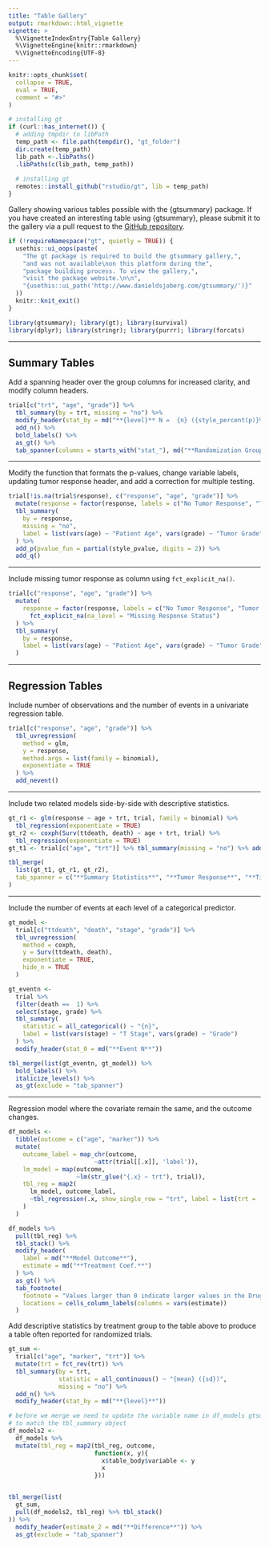 ```yaml
---
title: "Table Gallery"
output: rmarkdown::html_vignette
vignette: >
  %\VignetteIndexEntry{Table Gallery}
  %\VignetteEngine{knitr::rmarkdown}
  %\VignetteEncoding{UTF-8}
---
```


```r
knitr::opts_chunk$set(
  collapse = TRUE,
  eval = TRUE,
  comment = "#>"
)

# installing gt 
if (curl::has_internet()) {
  # adding tmpdir to libPath
  temp_path <- file.path(tempdir(), "gt_folder")
  dir.create(temp_path)
  lib_path <-.libPaths()
  .libPaths(c(lib_path, temp_path))
  
  # installing gt
  remotes::install_github("rstudio/gt", lib = temp_path)
}
```

Gallery showing various tables possible with the {gtsummary} package.  If you have created an interesting table using {gtsummary}, please submit it to the gallery via a pull request to the [GitHub repository](https://github.com/ddsjoberg/gtsummary).

```r
if (!requireNamespace("gt", quietly = TRUE)) {
  usethis::ui_oops(paste(
    "The gt package is required to build the gtsummary gallery,",
    "and was not available\non this platform during the",
    "package building process. To view the gallery,",
    "visit the package website.\n\n",
    "{usethis::ui_path('http://www.danieldsjoberg.com/gtsummary/')}"
  ))
  knitr::knit_exit()
}
```

```r
library(gtsummary); library(gt); library(survival)
library(dplyr); library(stringr); library(purrr); library(forcats)
```

---

## Summary Tables

Add a spanning header over the group columns for increased clarity, and modify column headers.
```r
trial[c("trt", "age", "grade")] %>%
  tbl_summary(by = trt, missing = "no") %>%
  modify_header(stat_by = md("**{level}** N =  {n} ({style_percent(p)}%)")) %>%
  add_n() %>%
  bold_labels() %>%
  as_gt() %>%
  tab_spanner(columns = starts_with("stat_"), md("**Randomization Group**"))
```

---

Modify the function that formats the p-values, change variable labels, updating tumor response header, and add a correction for multiple testing.
```r
trial[!is.na(trial$response), c("response", "age", "grade")] %>%
  mutate(response = factor(response, labels = c("No Tumor Response", "Tumor Responded"))) %>%
  tbl_summary(
    by = response, 
    missing = "no",
    label = list(vars(age) ~ "Patient Age", vars(grade) ~ "Tumor Grade")
  ) %>%
  add_p(pvalue_fun = partial(style_pvalue, digits = 2)) %>%
  add_q()
```

---

Include missing tumor response as column using `fct_explicit_na()`.

```r
trial[c("response", "age", "grade")] %>%
  mutate(
    response = factor(response, labels = c("No Tumor Response", "Tumor Responded")) %>% 
      fct_explicit_na(na_level = "Missing Response Status")
  ) %>%
  tbl_summary(
    by = response, 
    label = list(vars(age) ~ "Patient Age", vars(grade) ~ "Tumor Grade")
  )  
```

---

## Regression Tables

Include number of observations and the number of events in a univariate regression table.
```r
trial[c("response", "age", "grade")] %>%
  tbl_uvregression(
    method = glm,
    y = response, 
    method.args = list(family = binomial),
    exponentiate = TRUE
  ) %>%
  add_nevent()
```

---

Include two related models side-by-side with descriptive statistics.
```r
gt_r1 <- glm(response ~ age + trt, trial, family = binomial) %>%
  tbl_regression(exponentiate = TRUE)
gt_r2 <- coxph(Surv(ttdeath, death) ~ age + trt, trial) %>%
  tbl_regression(exponentiate = TRUE)
gt_t1 <- trial[c("age", "trt")] %>% tbl_summary(missing = "no") %>% add_n()

tbl_merge(
  list(gt_t1, gt_r1, gt_r2),
  tab_spanner = c("**Summary Statistics**", "**Tumor Response**", "**Time to Death**")
)
```

---

Include the number of events at each level of a categorical predictor.
```r
gt_model <-
  trial[c("ttdeath", "death", "stage", "grade")] %>%
  tbl_uvregression(
    method = coxph,
    y = Surv(ttdeath, death), 
    exponentiate = TRUE,
    hide_n = TRUE
  )

gt_eventn <-
  trial %>%
  filter(death ==  1) %>%
  select(stage, grade) %>%
  tbl_summary(
    statistic = all_categorical() ~ "{n}",
    label = list(vars(stage) ~ "T Stage", vars(grade) ~ "Grade")
  ) %>%
  modify_header(stat_0 = md("**Event N**"))

tbl_merge(list(gt_eventn, gt_model)) %>%
  bold_labels() %>%
  italicize_levels() %>%
  as_gt(exclude = "tab_spanner")
```

---

Regression model where the covariate remain the same, and the outcome changes.

```r
df_models <-
  tibble(outcome = c("age", "marker")) %>%
  mutate(
    outcome_label = map_chr(outcome,
                        ~attr(trial[[.x]], 'label')),
    lm_model = map(outcome,
                   ~lm(str_glue("{.x} ~ trt"), trial)),
    tbl_reg = map2(
      lm_model, outcome_label,
      ~tbl_regression(.x, show_single_row = "trt", label = list(trt = .y))
    )
  )

df_models %>%
  pull(tbl_reg) %>%
  tbl_stack() %>%
  modify_header(
    label = md("**Model Outcome**"),
    estimate = md("**Treatment Coef.**")
  ) %>%
  as_gt() %>%
  tab_footnote(
    footnote = "Values larger than 0 indicate larger values in the Drug group.", 
    locations = cells_column_labels(columns = vars(estimate))
  )
```

Add descriptive statistics by treatment group to the table above to produce a table often reported for randomized trials.

```r
gt_sum <- 
  trial[c("age", "marker", "trt")] %>%
  mutate(trt = fct_rev(trt)) %>%
  tbl_summary(by = trt, 
              statistic = all_continuous() ~ "{mean} ({sd})",
              missing = "no") %>%
  add_n() %>%
  modify_header(stat_by = md("**{level}**"))

# before we merge we need to update the variable name in df_models gtsummary tables 
# to match the tbl_summary object
df_models2 <-
  df_models %>%
  mutate(tbl_reg = map2(tbl_reg, outcome,
                        function(x, y){
                          x$table_body$variable <- y 
                          x
                        }))


tbl_merge(list(
  gt_sum,
  pull(df_models2, tbl_reg) %>% tbl_stack()
)) %>%
  modify_header(estimate_2 = md("**Difference**")) %>%
  as_gt(exclude = "tab_spanner")
```
